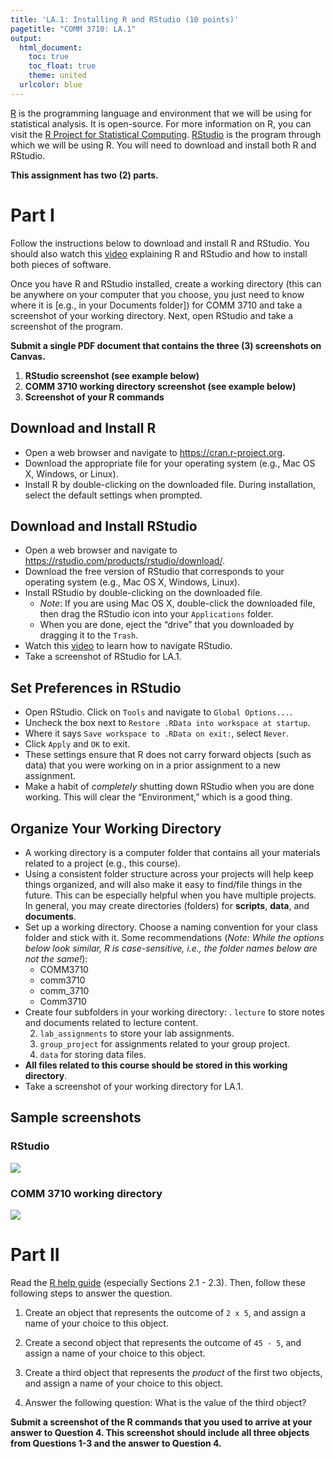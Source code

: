 ```yaml
---
title: 'LA.1: Installing R and RStudio (10 points)'
pagetitle: "COMM 3710: LA.1"
output:
  html_document:
    toc: true
    toc_float: true
    theme: united
  urlcolor: blue
---
```


[R](https://cran.r-project.org/) is the programming language and environment that we will be using for statistical analysis. It is open-source. For more information on R, you can visit the [R Project for Statistical Computing](https://www.r-project.org/). [RStudio](https://rstudio.com/) is the program through which we will be using R. You will need to download and install both R and RStudio.

**This assignment has two (2) parts.**

# Part I
Follow the instructions below to download and install R and RStudio. You should also watch this [video](https://youtu.be/ZvPFKfNHBNQ) explaining R and RStudio and how to install both pieces of software.

Once you have R and RStudio installed, create a working directory (this can be anywhere on your computer that you choose, you just need to know where it is [e.g., in your Documents folder]) for COMM 3710 and take a screenshot of your working directory. Next, open RStudio and take a screenshot of the program.

**Submit a single PDF document that contains the three (3) screenshots on Canvas.**

1. **RStudio screenshot (see example below)** <!-- 2 pts + 1 pt for correct screenshot -->
2. **COMM 3710 working directory screenshot (see example below)** <!-- 2 pts + 1 point for correct screenshot -->
3. **Screenshot of your R commands** <!-- 2 pts -->


## Download and Install R
* Open a web browser and navigate to [https://cran.r-project.org](https://cran.r-project.org/).
* Download the appropriate file for your operating system (e.g., Mac OS X, Windows, or Linux).
* Install R by double-clicking on the downloaded file. During installation, select the default settings when prompted.


## Download and Install RStudio
* Open a web browser and navigate to [https://rstudio.com/products/rstudio/download/](https://rstudio.com/products/rstudio/download/).
* Download the free version of RStudio that corresponds to your operating system (e.g., Mac OS X, Windows, Linux).
* Install RStudio by double-clicking on the downloaded file.
   * *Note*: If you are using Mac OS X, double-click the downloaded file, then drag the RStudio icon into your `Applications` folder.
   * When you are done, eject the "drive" that you downloaded by dragging it to the `Trash`.
* Watch this [video](https://rstudio.com/products/rstudio/?wvideo=520zbd3tij) to learn how to navigate RStudio.
* Take a screenshot of RStudio for LA.1.


## Set Preferences in RStudio
* Open RStudio. Click on `Tools` and navigate to `Global Options...`.
* Uncheck the box next to `Restore .RData into workspace at startup`.
* Where it says `Save workspace to .RData on exit:`, select `Never`.
* Click `Apply` and `OK` to exit.
* These settings ensure that R does not carry forward objects (such as data) that you were working on in a prior assignment to a new assignment.
* Make a habit of *completely* shutting down RStudio when you are done working. This will clear the "Environment," which is a good thing.


## Organize Your Working Directory
* A working directory is a computer folder that contains all your materials related to a project (e.g., this course).
* Using a consistent folder structure across your projects will help keep things organized, and will also make it easy to find/file things in the future. This can be especially helpful when you have multiple projects. In general, you may create directories (folders) for **scripts**, **data**, and **documents**.
* Set up a working directory. Choose a naming convention for your class folder and stick with it. Some recommendations (*Note: While the options below look similar, R is case-sensitive, i.e., the folder names below are not the same!*):
   * COMM3710
   * comm3710
   * comm_3710
   * Comm3710
* Create four subfolders in your working directory: \newline
  1. `lecture` to store notes and documents related to lecture content.
  2. `lab_assignments` to store your lab assignments.
  3. `group_project` for assignments related to your group project.
  4. `data` for storing data files.
* **All files related to this course should be stored in this working directory**.
* Take a screenshot of your working directory for LA.1.


## Sample screenshots {.tabset .tabset-fade}
### RStudio
![](LA.1_RStudio.png)

### COMM 3710 working directory
![](LA.1_workingdir.png)


# Part II
Read the [R help guide](https://rpubs.com/yesun/Comm3710_helpwithR) (especially Sections 2.1 - 2.3). Then, follow these following steps to answer the question.  

1. Create an object that represents the outcome of `2 x 5`, and assign a name of your choice to this object.

2. Create a second object that represents the outcome of `45 - 5`, and assign a name of your choice to this object.   

3. Create a third object that represents the *product* of the first two objects, and assign a name of your choice to this object.   

4. Answer the following question: What is the value of the third object?

**Submit a screenshot of the R commands that you used to arrive at your answer to Question 4. This screenshot should include all three objects from Questions 1-3 and the answer to Question 4.**